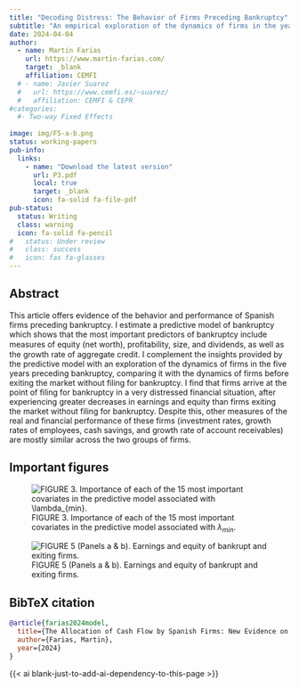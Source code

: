 ```yaml
---
title: "Decoding Distress: The Behavior of Firms Preceding Bankruptcy"
subtitle: "An empirical exploration of the dynamics of firms in the years leading up to bankruptcy."
date: 2024-04-04
author:
  - name: Martin Farias
    url: https://www.martin-farias.com/
    target: _blank
    affiliation: CEMFI
  # - name: Javier Suarez
  #   url: https://www.cemfi.es/~suarez/
  #   affiliation: CEMFI & CEPR
#categories:
  #- Two-way Fixed Effects
  
image: img/F5-a-b.png
status: working-papers
pub-info:
  links:
    - name: "Download the latest version"
      url: P3.pdf
      local: true
      target: _blank
      icon: fa-solid fa-file-pdf
pub-status: 
  status: Writing
  class: warning
  icon: fa-solid fa-pencil
#   status: Under review
#   class: success
#   icon: fas fa-glasses
---
```


## Abstract

This article offers evidence of the behavior and performance of Spanish firms preceding bankruptcy. I estimate a predictive model of bankruptcy which shows that the most important predictors of bankruptcy include measures of equity (net worth), proﬁtability, size, and dividends, as well as the growth rate of aggregate credit. I complement the insights provided by the predictive model with an exploration of the dynamics of firms in the five years preceding bankruptcy, comparing it with the dynamics of firms before exiting the market without filing for bankruptcy. I find that firms arrive at the point of filing for bankruptcy in a very distressed financial situation, after experiencing greater decreases in earnings and equity than firms exiting the market without filing for bankruptcy. Despite this, other measures of the real and financial performance of these firms (investment rates, growth rates of employees, cash savings, and growth rate of account receivables) are mostly similar across the two groups of firms.

## Important figures

![FIGURE 3. Importance of each of the 15 most important covariates in the predictive model associated with $\lambda_{min}$.](img/F3.png)

![FIGURE 5 (Panels a & b). Earnings and equity of bankrupt and exiting firms.](img/F5-a-b.png)

## BibTeX citation

```bibtex
@article{farias2024model,
  title={The Allocation of Cash Flow by Spanish Firms: New Evidence on the Impact of Financial Frictions},
  author={Farias, Martin},
  year={2024}
}
```

{{< ai blank-just-to-add-ai-dependency-to-this-page >}}
